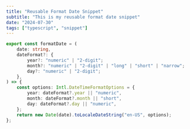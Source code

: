 ```yaml
---
title: "Reusable Format Date Snippet"
subtitle: "This is my reusable format date snippet"
date: "2024-07-30"
tags: ["typescript", "snippet"]
---
```


```ts
export const formatDate = (
	date: string,
	dateFormat?: {
		year?: "numeric" | "2-digit";
		month?: "numeric" | "2-digit" | "long" | "short" | "narrow";
		day?: "numeric" | "2-digit";
	},
) => {
	const options: Intl.DateTimeFormatOptions = {
		year: dateFormat?.year || "numeric",
		month: dateFormat?.month || "short",
		day: dateFormat?.day || "numeric",
	};
	return new Date(date).toLocaleDateString("en-US", options);
};

```